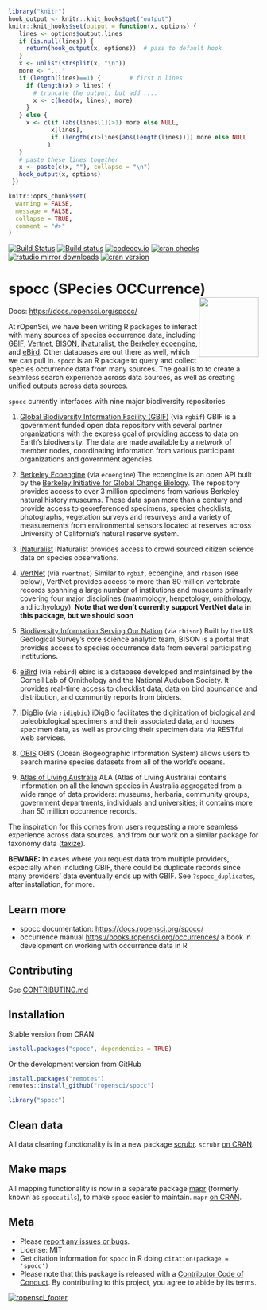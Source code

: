 ```r
library("knitr")
hook_output <- knitr::knit_hooks$get("output")
knitr::knit_hooks$set(output = function(x, options) {
   lines <- options$output.lines
   if (is.null(lines)) {
     return(hook_output(x, options))  # pass to default hook
   }
   x <- unlist(strsplit(x, "\n"))
   more <- "..."
   if (length(lines)==1) {        # first n lines
     if (length(x) > lines) {
       # truncate the output, but add ....
       x <- c(head(x, lines), more)
     }
   } else {
     x <- c(if (abs(lines[1])>1) more else NULL,
            x[lines],
            if (length(x)>lines[abs(length(lines))]) more else NULL
           )
   }
   # paste these lines together
   x <- paste(c(x, ""), collapse = "\n")
   hook_output(x, options)
 })

knitr::opts_chunk$set(
  warning = FALSE,
  message = FALSE,
  collapse = TRUE,
  comment = "#>"
)
```

[![Build Status](https://travis-ci.org/ropensci/spocc.svg?branch=master)](https://travis-ci.org/ropensci/spocc)
[![Build status](https://ci.appveyor.com/api/projects/status/lrscgpxs0n925t83?svg=true)](https://ci.appveyor.com/project/sckott/spocc)
[![codecov.io](https://codecov.io/github/ropensci/spocc/coverage.svg?branch=master)](https://codecov.io/github/ropensci/spocc?branch=master)
[![cran checks](https://cranchecks.info/badges/worst/spocc)](https://cranchecks.info/pkgs/spocc)
[![rstudio mirror downloads](https://cranlogs.r-pkg.org/badges/spocc?color=FAB657)](https://github.com/metacran/cranlogs.app)
[![cran version](https://www.r-pkg.org/badges/version/spocc)](https://cran.r-project.org/package=spocc)

# spocc (SPecies OCCurrence) <img src="man/figures/logo.png" align="right" alt="" width="120">

Docs: <https://docs.ropensci.org/spocc/>

At rOpenSci, we have been writing R packages to interact with many sources of species occurrence data, including [GBIF][gbif], [Vertnet][vertnet], [BISON][bison], [iNaturalist][inat], the [Berkeley ecoengine][ecoengine], and [eBird][ebird]. Other databases are out there as well, which we can pull in. `spocc` is an R package to query and collect species occurrence data from many sources. The goal is to to create a seamless search experience across data sources, as well as creating unified outputs across data sources.

`spocc` currently interfaces with nine major biodiversity repositories

1. [Global Biodiversity Information Facility (GBIF)][gbif] (via `rgbif`)
GBIF is a government funded open data repository with several partner organizations with the express goal of providing access to data on Earth's biodiversity. The data are made available by a network of member nodes, coordinating information from various participant organizations and government agencies.

2. [Berkeley Ecoengine][ecoengine] (via `ecoengine`)
The ecoengine is an open API built by the [Berkeley Initiative for Global Change Biology](https://globalchange.berkeley.edu/). The repository provides access to over 3 million specimens from various Berkeley natural history museums. These data span more than a century and provide access to georeferenced specimens, species checklists, photographs, vegetation surveys and resurveys and a variety of measurements from environmental sensors located at reserves across University of California's natural reserve system.

3. [iNaturalist][inat]
iNaturalist provides access to crowd sourced citizen science data on species observations.

4. [VertNet][vertnet] (via `rvertnet`)
Similar to `rgbif`, ecoengine, and `rbison` (see below), VertNet provides access to more than 80 million vertebrate records spanning a large number of institutions and museums primarly covering four major disciplines (mammology, herpetology, ornithology, and icthyology). __Note that we don't currenlty support VertNet data in this package, but we should soon__

5. [Biodiversity Information Serving Our Nation][bison] (via `rbison`)
Built by the US Geological Survey's core science analytic team, BISON is a portal that provides access to species occurrence data from several participating institutions.

6. [eBird][ebird] (via `rebird`)
ebird is a database developed and maintained by the Cornell Lab of Ornithology and the National Audubon Society. It provides real-time access to checklist data, data on bird abundance and distribution, and communtiy reports from birders.

7. [iDigBio][idigbio] (via `ridigbio`)
iDigBio facilitates the digitization of biological and paleobiological specimens and their associated data, and houses specimen data, as well as providing their specimen data via RESTful web services.

8. [OBIS][obis]
OBIS (Ocean Biogeographic Information System) allows users to search marine species datasets from all of the world's oceans.

9. [Atlas of Living Australia][ala]
ALA (Atlas of Living Australia) contains information on all the known species in Australia aggregated from a wide range of data providers: museums, herbaria, community groups, government departments, individuals and universities; it contains more than 50 million occurrence records.

The inspiration for this comes from users requesting a more seamless experience across data sources, and from our work on a similar package for taxonomy data ([taxize][taxize]).

__BEWARE:__ In cases where you request data from multiple providers, especially when including GBIF, there could be duplicate records since many providers' data eventually ends up with GBIF. See `?spocc_duplicates`, after installation, for more.

## Learn more

- spocc documentation: <https://docs.ropensci.org/spocc/>
- occurrence manual <https://books.ropensci.org/occurrences/> a book in development on working with occurrence data in R

## Contributing

See [CONTRIBUTING.md](https://github.com/ropensci/spocc/blob/master/.github/CONTRIBUTING.md)

## Installation

Stable version from CRAN

```r
install.packages("spocc", dependencies = TRUE)
```

Or the development version from GitHub

```r
install.packages("remotes")
remotes::install_github("ropensci/spocc")
```

```r
library("spocc")
```

## Clean data

All data cleaning functionality is in a new package [scrubr](https://github.com/ropenscilabs/scrubr). `scrubr` [on CRAN](https://cran.r-project.org/package=scrubr).

## Make maps

All mapping functionality is now in a separate package [mapr](https://github.com/ropensci/mapr) (formerly known as `spoccutils`), to make `spocc` easier to maintain. `mapr` [on CRAN](https://cran.r-project.org/package=mapr).

## Meta

* Please [report any issues or bugs](https://github.com/ropensci/spocc/issues).
* License: MIT
* Get citation information for `spocc` in R doing `citation(package = 'spocc')`
* Please note that this package is released with a [Contributor Code of Conduct](https://ropensci.org/code-of-conduct/). By contributing to this project, you agree to abide by its terms.

[![ropensci_footer](https://ropensci.org/public_images/github_footer.png)](https://ropensci.org)

[gbif]: https://github.com/ropensci/rgbif
[vertnet]: https://github.com/ropensci/rvertnet
[bison]: https://github.com/ropensci/rbison
[inat]: https://github.com/ropensci/rinat
[taxize]: https://github.com/ropensci/taxize
[ecoengine]: https://github.com/ropensci/ecoengine
[idigbio]: https://www.idigbio.org/
[obis]: http://www.iobis.org/
[ebird]: https://ebird.org/home
[ala]: https://www.ala.org.au/
